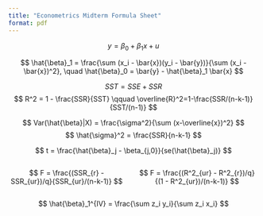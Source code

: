 ```yaml
---
title: "Econometrics Midterm Formula Sheet"
format: pdf
---
```


$$
y = \beta_0 + \beta_1 x + u
$$

$$
\hat{\beta}_1 = \frac{\sum (x_i - \bar{x})(y_i - \bar{y})}{\sum (x_i - \bar{x})^2}, 
\quad 
\hat{\beta}_0 = \bar{y} - \hat{\beta}_1 \bar{x}
$$

$$
SST = SSE + SSR
$$
$$
R^2 = 1 - \frac{SSR}{SST} \qquad \overline{R}^2=1-\frac{SSR/(n-k-1)}{SST/(n-1)}
$$

$$
Var(\hat{\beta}|X) = \frac{\sigma^2}{\sum (x-\overline{x})^2}
$$
$$
\hat{\sigma}^2 = \frac{SSR}{n-k-1}
$$


$$
t = \frac{\hat{\beta}_j - \beta_{j,0}}{se(\hat{\beta}_j)}
$$

:::{.columns}

:::{.column}
$$
F = \frac{(SSR_{r} - SSR_{ur})/q}{SSR_{ur}/(n-k-1)}
$$
:::

:::{.column}

$$
F = \frac{(R^2_{ur} - R^2_{r})/q}{(1 - R^2_{ur})/(n-k-1)}
$$
:::

:::

$$
\hat{\beta}_1^{IV} = \frac{\sum z_i y_i}{\sum z_i x_i}
$$
